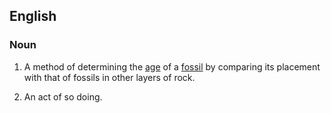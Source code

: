 ==English==

===Noun===
{{en-noun|sg=[[relative]] [[dating]]}}

# {{uncountable}} A method of determining the [[age]] of a [[fossil]] by comparing its placement with that of fossils in other layers of rock.
# {{countable}} An act of so doing.